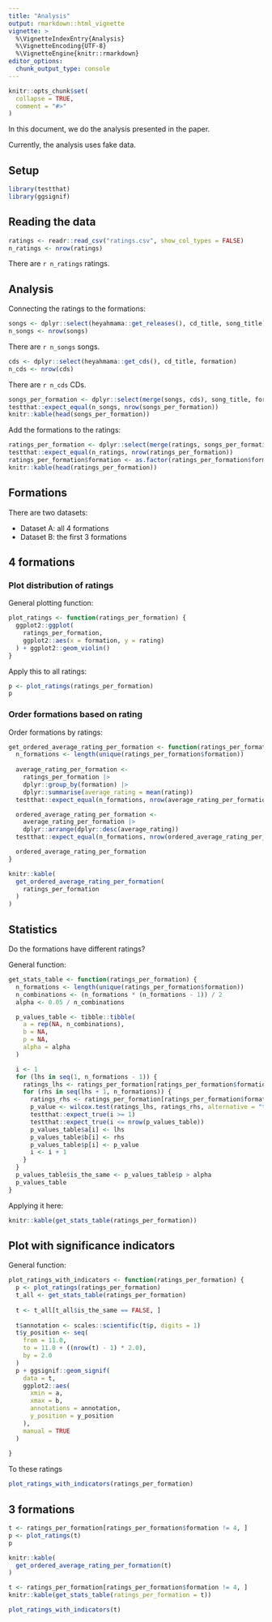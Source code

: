 ```yaml
---
title: "Analysis"
output: rmarkdown::html_vignette
vignette: >
  %\VignetteIndexEntry{Analysis}
  %\VignetteEncoding{UTF-8}
  %\VignetteEngine{knitr::rmarkdown}
editor_options: 
  chunk_output_type: console
---
```


```r
knitr::opts_chunk$set(
  collapse = TRUE,
  comment = "#>"
)
```

In this document, we do the analysis presented in the paper.

Currently, the analysis uses fake data.

## Setup

```r
library(testthat)
library(ggsignif)
```

## Reading the data

```r
ratings <- readr::read_csv("ratings.csv", show_col_types = FALSE)
n_ratings <- nrow(ratings)
```

There are `r n_ratings` ratings.

## Analysis

Connecting the ratings to the formations:

```r
songs <- dplyr::select(heyahmama::get_releases(), cd_title, song_title)
n_songs <- nrow(songs)
```

There are `r n_songs` songs.

```r
cds <- dplyr::select(heyahmama::get_cds(), cd_title, formation)
n_cds <- nrow(cds)
```

There are `r n_cds` CDs.

```r
songs_per_formation <- dplyr::select(merge(songs, cds), song_title, formation)
testthat::expect_equal(n_songs, nrow(songs_per_formation))
knitr::kable(head(songs_per_formation))
```

Add the formations to the ratings:

```r
ratings_per_formation <- dplyr::select(merge(ratings, songs_per_formation), formation, rating)
testthat::expect_equal(n_ratings, nrow(ratings_per_formation))
ratings_per_formation$formation <- as.factor(ratings_per_formation$formation)
knitr::kable(head(ratings_per_formation))
```

## Formations

There are two datasets:

- Dataset A: all 4 formations
- Dataset B: the first 3 formations

## 4 formations

### Plot distribution of ratings

General plotting function:

```r
plot_ratings <- function(ratings_per_formation) {
  ggplot2::ggplot(
    ratings_per_formation,
    ggplot2::aes(x = formation, y = rating)
  ) + ggplot2::geom_violin()  
}
```

Apply this to all ratings:

```r
p <- plot_ratings(ratings_per_formation)
p
```

### Order formations based on rating

Order formations by ratings:

```r
get_ordered_average_rating_per_formation <- function(ratings_per_formation) {
  n_formations <- length(unique(ratings_per_formation$formation))
  
  average_rating_per_formation <-
    ratings_per_formation |> 
    dplyr::group_by(formation) |> 
    dplyr::summarise(average_rating = mean(rating))
  testthat::expect_equal(n_formations, nrow(average_rating_per_formation))

  ordered_average_rating_per_formation <- 
    average_rating_per_formation |> 
    dplyr::arrange(dplyr::desc(average_rating))
  testthat::expect_equal(n_formations, nrow(ordered_average_rating_per_formation))

  ordered_average_rating_per_formation
}
```

```r

knitr::kable(
  get_ordered_average_rating_per_formation(
    ratings_per_formation
  )
)
```

## Statistics

Do the formations have different ratings?

General function:

```r
get_stats_table <- function(ratings_per_formation) {
  n_formations <- length(unique(ratings_per_formation$formation))
  n_combinations <- (n_formations * (n_formations - 1)) / 2
  alpha <- 0.05 / n_combinations

  p_values_table <- tibble::tibble(
    a = rep(NA, n_combinations), 
    b = NA, 
    p = NA,
    alpha = alpha
  )

  i <- 1
  for (lhs in seq(1, n_formations - 1)) {
    ratings_lhs <- ratings_per_formation[ratings_per_formation$formation == lhs, ]$rating
    for (rhs in seq(lhs + 1, n_formations)) {
      ratings_rhs <- ratings_per_formation[ratings_per_formation$formation == rhs, ]$rating
      p_value <- wilcox.test(ratings_lhs, ratings_rhs, alternative = "two.sided")$p.value
      testthat::expect_true(i >= 1)
      testthat::expect_true(i <= nrow(p_values_table))
      p_values_table$a[i] <- lhs
      p_values_table$b[i] <- rhs
      p_values_table$p[i] <- p_value
      i <- i + 1
    }
  }
  p_values_table$is_the_same <- p_values_table$p > alpha
  p_values_table
}
```

Applying it here:

```r
knitr::kable(get_stats_table(ratings_per_formation))
```

## Plot with significance indicators

General function:

```r
plot_ratings_with_indicators <- function(ratings_per_formation) {
  p <- plot_ratings(ratings_per_formation)
  t_all <- get_stats_table(ratings_per_formation)
  
  t <- t_all[t_all$is_the_same == FALSE, ]
  
  t$annotation <- scales::scientific(t$p, digits = 1)
  t$y_position <- seq(
    from = 11.0, 
    to = 11.0 + ((nrow(t) - 1) * 2.0),
    by = 2.0
  )
  p + ggsignif::geom_signif(
    data = t,
    ggplot2::aes(
      xmin = a,
      xmax = b,
      annotations = annotation,
      y_position = y_position
    ),
    manual = TRUE
  )
  
}
```

To these ratings

```r
plot_ratings_with_indicators(ratings_per_formation)
```

## 3 formations

```r
t <- ratings_per_formation[ratings_per_formation$formation != 4, ]
p <- plot_ratings(t)
p
```

```r
knitr::kable(
  get_ordered_average_rating_per_formation(t)
)
```

```r
t <- ratings_per_formation[ratings_per_formation$formation != 4, ]
knitr::kable(get_stats_table(ratings_per_formation = t))
```

```r
plot_ratings_with_indicators(t)
```
